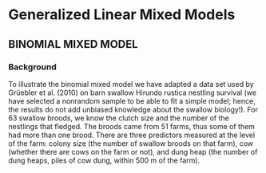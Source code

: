 # Generalized Linear Mixed Models {#glmm}


## BINOMIAL MIXED MODEL

### Background
To illustrate the binomial mixed model we have adapted a data set used by Grüebler et al. (2010) on barn swallow Hirundo rustica nestling survival (we have selected a nonrandom sample to be able to fit a simple model; hence, the results do not add unbiased knowledge about the swallow biology!). For 63 swallow broods, we know the clutch size and the number of the nestlings that fledged. The broods came from 51 farms, thus some of them had more than one brood. There are three predictors measured at the level of the farm: colony size (the number of swallow broods on that farm), cow (whether there are cows on the farm or not), and dung heap (the number of dung heaps, piles of cow dung, within 500 m of the farm).
